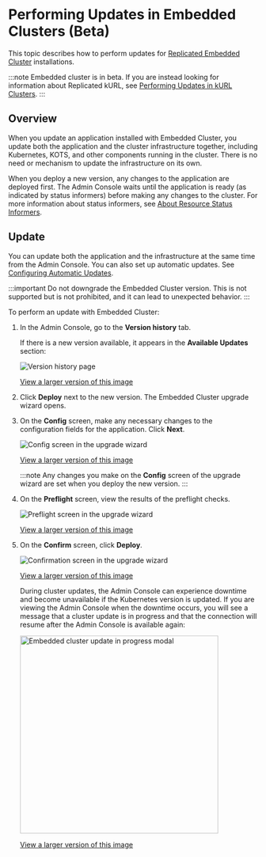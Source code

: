 
# Performing Updates in Embedded Clusters (Beta)

This topic describes how to perform updates for [Replicated Embedded Cluster](/vendor/embedded-overview) installations.

:::note
Embedded cluster is in beta. If you are instead looking for information about Replicated kURL, see [Performing Updates in kURL Clusters](updating-kurl).
:::

## Overview

When you update an application installed with Embedded Cluster, you update both the application and the cluster infrastructure together, including Kubernetes, KOTS, and other components running in the cluster. There is no need or mechanism to update the infrastructure on its own.

When you deploy a new version, any changes to the application are deployed first. The Admin Console waits until the application is ready (as indicated by status informers) before making any changes to the cluster. For more information about status informers, see [About Resource Status Informers](/vendor/admin-console-display-app-status).

## Update

You can update both the application and the infrastructure at the same time from the Admin Console. You can also set up automatic updates. See [Configuring Automatic Updates](/enterprise/updating-apps).

:::important
Do not downgrade the Embedded Cluster version. This is not supported but is not prohibited, and it can lead to unexpected behavior.
:::

To perform an update with Embedded Cluster:

1. In the Admin Console, go to the **Version history** tab.

   If there is a new version available, it appears in the **Available Updates** section:

   ![Version history page](/images/ec-upgrade-version-history.png)

   [View a larger version of this image](/images/ec-upgrade-version-history.png)

1. Click **Deploy** next to the new version. The Embedded Cluster upgrade wizard opens.

1. On the **Config** screen, make any necessary changes to the configuration fields for the application. Click **Next**.

    ![Config screen in the upgrade wizard](/images/ec-upgrade-wizard-config.png)

    [View a larger version of this image](/images/ec-upgrade-wizard-config.png)

    :::note
    Any changes you make on the **Config** screen of the upgrade wizard are set when you deploy the new version.
    :::

1. On the **Preflight** screen, view the results of the preflight checks.

   ![Preflight screen in the upgrade wizard](/images/ec-upgrade-wizard-preflights.png)

   [View a larger version of this image](/images/ec-upgrade-wizard-preflights.png)

1. On the **Confirm** screen, click **Deploy**.

   ![Confirmation screen in the upgrade wizard](/images/ec-upgrade-wizard-confirm.png)

   [View a larger version of this image](/images/ec-upgrade-wizard-confirm.png)

   During cluster updates, the Admin Console can experience downtime and become unavailable if the Kubernetes version is updated. If you are viewing the Admin Console when the downtime occurs, you will see a message that a cluster update is in progress and that the connection will resume after the Admin Console is available again:

   <img alt="Embedded cluster update in progress modal" src="/images/embedded-cluster-update-in-progress.png" width="400px"/>

   [View a larger version of this image](/images/embedded-cluster-update-in-progress.png)
